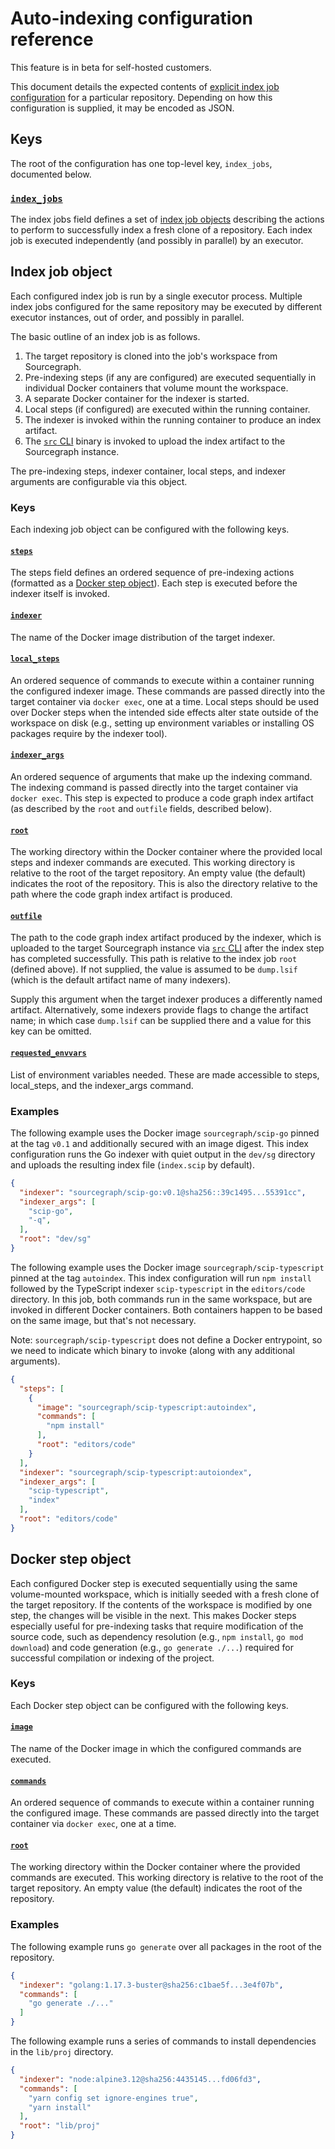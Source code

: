 # Auto-indexing configuration reference

<Callout type="note">This feature is in beta for self-hosted customers.</Callout>

This document details the expected contents of [explicit index job configuration](/code_navigation/how-to/configure_auto_indexing#explicit-index-job-configuration) for a particular repository. Depending on how this configuration is supplied, it may be encoded as JSON.

## Keys

The root of the configuration has one top-level key, `index_jobs`, documented below.

### [`index_jobs`](#index-jobs)

The index jobs field defines a set of [index job objects](#index-job-object) describing the actions to perform to successfully index a fresh clone of a repository. Each index job is executed independently (and possibly in parallel) by an executor.

## Index job object

Each configured index job is run by a single executor process. Multiple index jobs configured for the same repository may be executed by different executor instances, out of order, and possibly in parallel.

The basic outline of an index job is as follows.

1. The target repository is cloned into the job's workspace from Sourcegraph.
2. Pre-indexing steps (if any are configured) are executed sequentially in individual Docker containers that volume mount the workspace.
3. A separate Docker container for the indexer is started.
4. Local steps (if configured) are executed within the running container.
5. The indexer is invoked within the running container to produce an index artifact.
6. The [`src` CLI](/cli/) binary is invoked to upload the index artifact to the Sourcegraph instance.

The pre-indexing steps, indexer container, local steps, and indexer arguments are configurable via this object.

### Keys

Each indexing job object can be configured with the following keys.

#### [`steps`](#index-job-steps)

The steps field defines an ordered sequence of pre-indexing actions (formatted as a [Docker step object](#docker-step-object)). Each step is executed before the indexer itself is invoked.

#### [`indexer`](#index-job-indexer)

The name of the Docker image distribution of the target indexer.

#### [`local_steps`](#index-job-local-steps)

An ordered sequence of commands to execute within a container running the configured indexer image. These commands are passed directly into the target container via `docker exec`, one at a time. Local steps should be used over Docker steps when the intended side effects alter state outside of the workspace on disk (e.g., setting up environment variables or installing OS packages require by the indexer tool).

#### [`indexer_args`](#index-job-indexer-args)

An ordered sequence of arguments that make up the indexing command. The indexing command is passed directly into the target container via `docker exec`. This step is expected to produce a code graph index artifact (as described by the `root` and `outfile` fields, described below).

#### [`root`](#index-job-root)

The working directory within the Docker container where the provided local steps and indexer commands are executed. This working directory is relative to the root of the target repository. An empty value (the default) indicates the root of the repository. This is also the directory relative to the path where the code graph index artifact is produced.

#### [`outfile`](#index-job-outfile)

The path to the code graph index artifact produced by the indexer, which is uploaded to the target Sourcegraph instance via [`src` CLI](/cli/) after the index step has completed successfully. This path is relative to the index job `root` (defined above). If not supplied, the value is assumed to be `dump.lsif` (which is the default artifact name of many indexers).

Supply this argument when the target indexer produces a differently named artifact. Alternatively, some indexers provide flags to change the artifact name; in which case `dump.lsif` can be supplied there and a value for this key can be omitted.

#### [`requested_envvars`](#index-job-requested-envvars)

List of environment variables needed. These are made accessible to steps, local_steps, and the indexer_args command.

### Examples

The following example uses the Docker image `sourcegraph/scip-go` pinned at the tag `v0.1` and additionally secured with an image digest. This index configuration runs the Go indexer with quiet output in the `dev/sg` directory and uploads the resulting index file (`index.scip` by default).

```json
{
  "indexer": "sourcegraph/scip-go:v0.1@sha256::39c1495...55391cc",
  "indexer_args": [
    "scip-go",
    "-q",
  ],
  "root": "dev/sg"
}
```

The following example uses the Docker image `sourcegraph/scip-typescript` pinned at the tag `autoindex`. This index configuration will run `npm install` followed by the TypeScript indexer `scip-typescript` in the `editors/code` directory. In this job, both commands run in the same workspace, but are invoked in different Docker containers. Both containers happen to be based on the same image, but that's not necessary.


Note: `sourcegraph/scip-typescript` does not define a Docker entrypoint, so we need to indicate which binary to invoke (along with any additional arguments).

```json
{
  "steps": [
    {
      "image": "sourcegraph/scip-typescript:autoindex",
      "commands": [
        "npm install"
      ],
      "root": "editors/code"
    }
  ],
  "indexer": "sourcegraph/scip-typescript:autoiondex",
  "indexer_args": [
    "scip-typescript",
    "index"
  ],
  "root": "editors/code"
}
```

## Docker step object

Each configured Docker step is executed sequentially using the same volume-mounted workspace, which is initially seeded with a fresh clone of the target repository. If the contents of the workspace is modified by one step, the changes will be visible in the next. This makes Docker steps especially useful for pre-indexing tasks that require modification of the source code, such as dependency resolution (e.g., `npm install`, `go mod download`) and code generation (e.g., `go generate ./...`) required for successful compilation or indexing of the project.

### Keys

Each Docker step object can be configured with the following keys.

#### [`image`](#docker-step-image)

The name of the Docker image in which the configured commands are executed.

#### [`commands`](#docker-step-commands)

An ordered sequence of commands to execute within a container running the configured image. These commands are passed directly into the target container via `docker exec`, one at a time.

#### [`root`](#docker-step-root)

The working directory within the Docker container where the provided commands are executed. This working directory is relative to the root of the target repository. An empty value (the default) indicates the root of the repository.

### Examples

The following example runs `go generate` over all packages in the root of the repository.

```json
{
  "indexer": "golang:1.17.3-buster@sha256:c1bae5f...3e4f07b",
  "commands": [
    "go generate ./..."
  ]
}
```

The following example runs a series of commands to install dependencies in the `lib/proj` directory.

```json
{
  "indexer": "node:alpine3.12@sha256:4435145...fd06fd3",
  "commands": [
    "yarn config set ignore-engines true",
    "yarn install"
  ],
  "root": "lib/proj"
}
```
